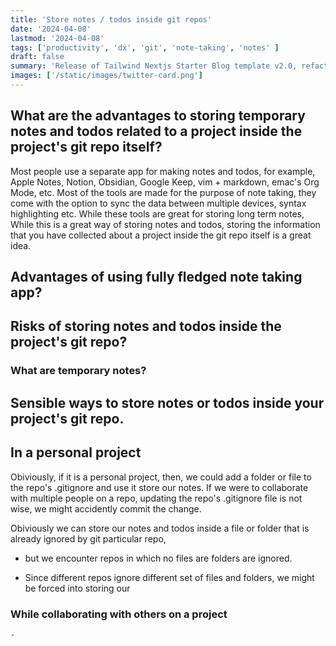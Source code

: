 ```yaml
---
title: 'Store notes / todos inside git repos'
date: '2024-04-08'
lastmod: '2024-04-08'
tags: ['productivity', 'dx', 'git', 'note-taking', 'notes' ]
draft: false
summary: 'Release of Tailwind Nextjs Starter Blog template v2.0, refactored with Nextjs App directory and React Server Components setup.Discover the new features and how to migrate from V1.'
images: ['/static/images/twitter-card.png']
---
```



## What are the advantages to storing temporary notes and todos related to a project inside the project's git repo itself?

Most people use a separate app for making notes and todos, for example, Apple Notes, Notion, Obsidian, Google Keep, vim + markdown, emac's Org Mode, etc.
Most of the tools are made for the purpose of note taking, they come with the option to sync the data between multiple devices, syntax highlighting etc.
While these tools are great for storing long term notes,
While this is a great way of storing notes and todos, storing the information that you have collected about a project inside the
git repo itself is a great idea.

## Advantages of using fully fledged note taking app?


## Risks of storing notes and todos inside the project's git repo?


### What are temporary notes?

## Sensible ways to store notes or todos inside your project's git repo.

## In a personal project

Obiviously, if it is a personal project, then, we could add a folder or file to the repo's .gitignore and use it store our notes.
If we were to collaborate with multiple people on a repo, updating the repo's .gitignore file is not wise, we might accidently commit the change.

Obiviously we can store our notes and todos inside a file or folder that is already ignored by git particular repo,

- but we encounter repos in which no files are folders are ignored.

- Since different repos ignore different set of files and folders, we might be forced into storing our

### While collaborating with others on a project



	-

